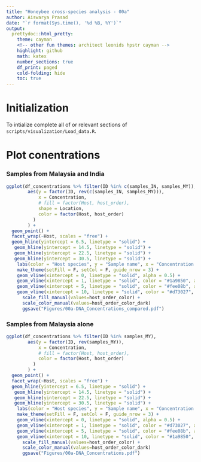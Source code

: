 ```yaml
---
title: "Honeybee cross-species analysis - 00a"
author: Aiswarya Prasad
date: "`r format(Sys.time(), '%d %B, %Y')`"
output:
  prettydoc::html_pretty:
    theme: cayman
    <!-- other fun themes: architect leonids hpstr cayman -->
    highlight: github
    math: katex
    number_sections: true
    df_print: paged
    cold-folding: hide
    toc: true
---
```


# Initialization

To intialize complete all of or relevant sections of `scripts/visualization/Load_data.R`.

# Plot conentrations

### Samples from Malaysia and India

```r
ggplot(df_concentrations %>% filter(ID %in% c(samples_IN, samples_MY)), 
        aes(y = factor(ID, rev(c(samples_IN, samples_MY))),
            x = Concentration,
            # fill = factor(Host, host_order),
            shape = Location,
            color = factor(Host, host_order)
          )
        ) +
  geom_point() +
  facet_wrap(~Host, scales = "free") +
  geom_hline(yintercept = 6.5, linetype = "solid") +
   geom_hline(yintercept = 14.5, linetype = "solid") +
   geom_hline(yintercept = 22.5, linetype = "solid") +
   geom_hline(yintercept = 30.5, linetype = "solid") +
    labs(color = "Host species", y = "Sample name", x = "Concentration (ng/uL) - Aliquot of 10 uL") +
    make_theme(setFill = F, setCol = F, guide_nrow = 3) +
    geom_vline(xintercept = 0, linetype = "solid", alpha = 0.5) +
    geom_vline(xintercept = 1, linetype = "solid", color = "#1a9850", alpha = 1) +
    geom_vline(xintercept = 5, linetype = "solid", color = "#fee08b", alpha = 1) +
    geom_vline(xintercept = 10, linetype = "solid", color = "#d73027", alpha = 1) +
      scale_fill_manual(values=host_order_color) +
      scale_color_manual(values=host_order_color_dark)
      ggsave("Figures/00a-DNA_Concentrations_compared.pdf")
```

### Samples from Malaysia alone

```r
ggplot(df_concentrations %>% filter(ID %in% samples_MY),
        aes(y = factor(ID, rev(samples_MY)),
            x = Concentration,
            # fill = factor(Host, host_order),
            color = factor(Host, host_order)
          )
        ) +
  geom_point() +
  facet_wrap(~Host, scales = "free") +
  geom_hline(yintercept = 6.5, linetype = "solid") +
   geom_hline(yintercept = 14.5, linetype = "solid") +
   geom_hline(yintercept = 22.5, linetype = "solid") +
   geom_hline(yintercept = 30.5, linetype = "solid") +
    labs(color = "Host species", y = "Sample name", x = "Concentration (ng/uL) - Aliquot of 10 uL") +
    make_theme(setFill = F, setCol = F, guide_nrow = 3) +
    geom_vline(xintercept = 0, linetype = "solid", alpha = 0.5) +
    geom_vline(xintercept = 1, linetype = "solid", color = "#d73027", alpha = 1) +
    geom_vline(xintercept = 5, linetype = "solid", color = "#fee08b", alpha = 1) +
    geom_vline(xintercept = 10, linetype = "solid", color = "#1a9850", alpha = 1) +
      scale_fill_manual(values=host_order_color) +
      scale_color_manual(values=host_order_color_dark)
      ggsave("Figures/00a-DNA_Concentrations.pdf")
```